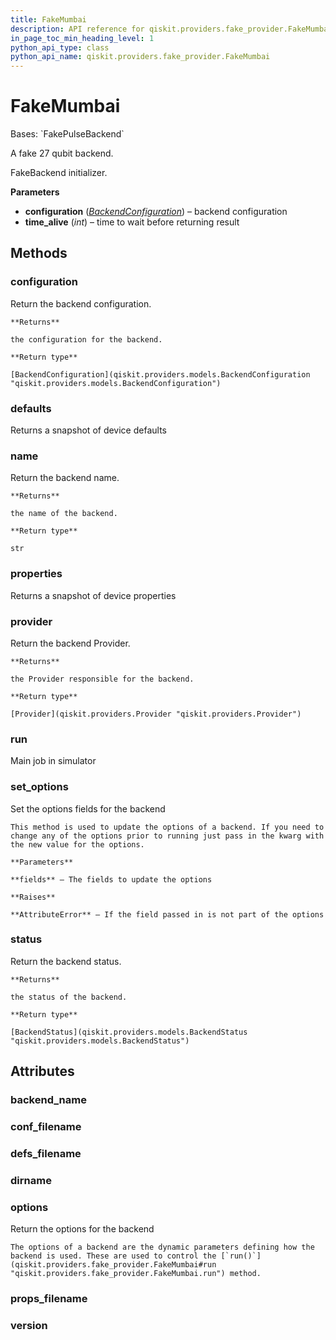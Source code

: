 ```yaml
---
title: FakeMumbai
description: API reference for qiskit.providers.fake_provider.FakeMumbai
in_page_toc_min_heading_level: 1
python_api_type: class
python_api_name: qiskit.providers.fake_provider.FakeMumbai
---
```


# FakeMumbai

<Class id="qiskit.providers.fake_provider.FakeMumbai" isDedicatedPage={true} github="https://github.com/qiskit/qiskit/tree/stable/0.24/qiskit/providers/fake_provider/backends/mumbai/fake_mumbai.py" signature="FakeMumbai" modifiers="class">
  Bases: `FakePulseBackend`

  A fake 27 qubit backend.

  FakeBackend initializer.

  **Parameters**

  *   **configuration** ([*BackendConfiguration*](qiskit.providers.models.BackendConfiguration "qiskit.providers.models.BackendConfiguration")) – backend configuration
  *   **time\_alive** (*int*) – time to wait before returning result

  ## Methods

  <span id="qiskit-providers-fake-provider-fakemumbai-configuration" />

  ### configuration

  <Function id="qiskit.providers.fake_provider.FakeMumbai.configuration" signature="FakeMumbai.configuration()">
    Return the backend configuration.

    **Returns**

    the configuration for the backend.

    **Return type**

    [BackendConfiguration](qiskit.providers.models.BackendConfiguration "qiskit.providers.models.BackendConfiguration")
  </Function>

  <span id="qiskit-providers-fake-provider-fakemumbai-defaults" />

  ### defaults

  <Function id="qiskit.providers.fake_provider.FakeMumbai.defaults" signature="FakeMumbai.defaults()">
    Returns a snapshot of device defaults
  </Function>

  <span id="qiskit-providers-fake-provider-fakemumbai-name" />

  ### name

  <Function id="qiskit.providers.fake_provider.FakeMumbai.name" signature="FakeMumbai.name()">
    Return the backend name.

    **Returns**

    the name of the backend.

    **Return type**

    str
  </Function>

  <span id="qiskit-providers-fake-provider-fakemumbai-properties" />

  ### properties

  <Function id="qiskit.providers.fake_provider.FakeMumbai.properties" signature="FakeMumbai.properties()">
    Returns a snapshot of device properties
  </Function>

  <span id="qiskit-providers-fake-provider-fakemumbai-provider" />

  ### provider

  <Function id="qiskit.providers.fake_provider.FakeMumbai.provider" signature="FakeMumbai.provider()">
    Return the backend Provider.

    **Returns**

    the Provider responsible for the backend.

    **Return type**

    [Provider](qiskit.providers.Provider "qiskit.providers.Provider")
  </Function>

  <span id="qiskit-providers-fake-provider-fakemumbai-run" />

  ### run

  <Function id="qiskit.providers.fake_provider.FakeMumbai.run" signature="FakeMumbai.run(run_input, **kwargs)">
    Main job in simulator
  </Function>

  <span id="qiskit-providers-fake-provider-fakemumbai-set-options" />

  ### set\_options

  <Function id="qiskit.providers.fake_provider.FakeMumbai.set_options" signature="FakeMumbai.set_options(**fields)">
    Set the options fields for the backend

    This method is used to update the options of a backend. If you need to change any of the options prior to running just pass in the kwarg with the new value for the options.

    **Parameters**

    **fields** – The fields to update the options

    **Raises**

    **AttributeError** – If the field passed in is not part of the options
  </Function>

  <span id="qiskit-providers-fake-provider-fakemumbai-status" />

  ### status

  <Function id="qiskit.providers.fake_provider.FakeMumbai.status" signature="FakeMumbai.status()">
    Return the backend status.

    **Returns**

    the status of the backend.

    **Return type**

    [BackendStatus](qiskit.providers.models.BackendStatus "qiskit.providers.models.BackendStatus")
  </Function>

  ## Attributes

  ### backend\_name

  <Attribute id="qiskit.providers.fake_provider.FakeMumbai.backend_name" attributeValue="'fake_mumbai'" />

  ### conf\_filename

  <Attribute id="qiskit.providers.fake_provider.FakeMumbai.conf_filename" attributeValue="'conf_mumbai.json'" />

  ### defs\_filename

  <Attribute id="qiskit.providers.fake_provider.FakeMumbai.defs_filename" attributeValue="'defs_mumbai.json'" />

  ### dirname

  <Attribute id="qiskit.providers.fake_provider.FakeMumbai.dirname" attributeValue="'/home/computertreker/git/qiskit/qiskit/.tox/docs/lib/python3.8/site-packages/qiskit/providers/fake_provider/backends/mumbai'" />

  ### options

  <Attribute id="qiskit.providers.fake_provider.FakeMumbai.options">
    Return the options for the backend

    The options of a backend are the dynamic parameters defining how the backend is used. These are used to control the [`run()`](qiskit.providers.fake_provider.FakeMumbai#run "qiskit.providers.fake_provider.FakeMumbai.run") method.
  </Attribute>

  ### props\_filename

  <Attribute id="qiskit.providers.fake_provider.FakeMumbai.props_filename" attributeValue="'props_mumbai.json'" />

  ### version

  <Attribute id="qiskit.providers.fake_provider.FakeMumbai.version" attributeValue="1" />
</Class>

